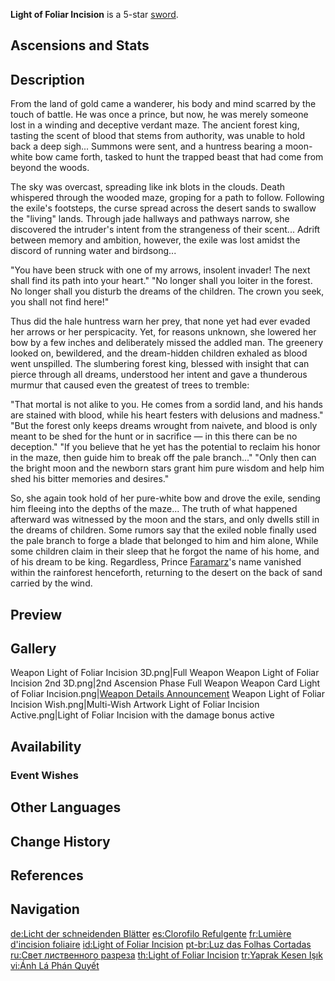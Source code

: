 {{Weapon Infobox
|id               = 
|image            = <gallery>
Weapon Light of Foliar Incision.png|Base
Weapon Light of Foliar Incision 2nd.png|2nd Ascension
</gallery>
|type             = Sword
|quality          = 5
|base_atk         = 44b
|2nd_stat_type    = CRIT DMG
|2nd_stat         = 19.2%
|series           = Sumeru
|releaseDate      = 2023-01-18
|obtain           = Weapon Event Wishes
|passive          = Whitemoon Bristle
|effect           = CRIT Rate is increased by (var1)%. After Normal Attacks deal Elemental DMG, the Foliar Incision effect will be obtained, increasing DMG dealt by Normal Attacks and Elemental Skills by (var2)% of Elemental Mastery. This effect will disappear after 28 DMG instances or 12s. You can obtain Foliar Incision once every 12s.
|eff_rank1_var1   = 4
|eff_rank2_var1   = 5
|eff_rank3_var1   = 6
|eff_rank4_var1   = 7
|eff_rank5_var1   = 8
|eff_rank1_var2   = 120
|eff_rank2_var2   = 150
|eff_rank3_var2   = 180
|eff_rank4_var2   = 210
|eff_rank5_var2   = 240
|eff_att1         = CRIT Rate
|eff_att2         = Additive Base DMG Bonus
|eff_att3         = Normal Attack Additive Base DMG Bonus
|eff_att4         = Elemental Skill DMG Bonus
|scale_att1       = Elemental Mastery
}}
{{Description|This gilded blade was made using precious white branches. It was once used to destroy countless poisons that infested the forest.}}
'''Light of Foliar Incision''' is a 5-star [[sword]].

==Ascensions and Stats==
{{Weapon Ascensions and Stats
|ascendMat1 = Copper Talisman of the Forest Dew
|ascendMat2 = Iron Talisman of the Forest Dew
|ascendMat3 = Silver Talisman of the Forest Dew
|ascendMat4 = Golden Talisman of the Forest Dew
|bossMat1   = Desiccated Shell
|bossMat2   = Sturdy Shell
|bossMat3   = Marked Shell
|commonMat1 = Faded Red Satin
|commonMat2 = Trimmed Red Silk
|commonMat3 = Rich Red Brocade
}}

==Description==
From the land of gold came a wanderer, his body and mind scarred by the touch of battle.
He was once a prince, but now, he was merely someone lost in a winding and deceptive verdant maze.
The ancient forest king, tasting the scent of blood that stems from authority, was unable to hold back a deep sigh...
Summons were sent, and a huntress bearing a moon-white bow came forth, tasked to hunt the trapped beast that had come from beyond the woods.

The sky was overcast, spreading like ink blots in the clouds. Death whispered through the wooded maze, groping for a path to follow.
Following the exile's footsteps, the curse spread across the desert sands to swallow the "living" lands.
Through jade hallways and pathways narrow, she discovered the intruder's intent from the strangeness of their scent...
Adrift between memory and ambition, however, the exile was lost amidst the discord of running water and birdsong...

"You have been struck with one of my arrows, insolent invader! The next shall find its path into your heart."
"No longer shall you loiter in the forest. No longer shall you disturb the dreams of the children. The crown you seek, you shall not find here!"

Thus did the hale huntress warn her prey, that none yet had ever evaded her arrows or her perspicacity.
Yet, for reasons unknown, she lowered her bow by a few inches and deliberately missed the addled man.
The greenery looked on, bewildered, and the dream-hidden children exhaled as blood went unspilled.
The slumbering forest king, blessed with insight that can pierce through all dreams, understood her intent and gave a thunderous murmur that caused even the greatest of trees to tremble:

"That mortal is not alike to you. He comes from a sordid land, and his hands are stained with blood, while his heart festers with delusions and madness."
"But the forest only keeps dreams wrought from naivete, and blood is only meant to be shed for the hunt or in sacrifice — in this there can be no deception."
"If you believe that he yet has the potential to reclaim his honor in the maze, then guide him to break off the pale branch..."
"Only then can the bright moon and the newborn stars grant him pure wisdom and help him shed his bitter memories and desires."

So, she again took hold of her pure-white bow and drove the exile, sending him fleeing into the depths of the maze...
The truth of what happened afterward was witnessed by the moon and the stars, and only dwells still in the dreams of children.
Some rumors say that the exiled noble finally used the pale branch to forge a blade that belonged to him and him alone,
While some children claim in their sleep that he forgot the name of his home, and of his dream to be king.
Regardless, Prince [[Faramarz]]'s name vanished within the rainforest henceforth, returning to the desert on the back of sand carried by the wind.
<!--
==Lore==
-->

==Preview==
{{Preview
|file=Weapon Light of Foliar Incision Passive
|caption=Whitemoon Bristle effect activated
}}

==Gallery==
<gallery>
Weapon Light of Foliar Incision 3D.png|Full Weapon
Weapon Light of Foliar Incision 2nd 3D.png|2nd Ascension Phase Full Weapon
Weapon Card Light of Foliar Incision.png|[https://twitter.com/GenshinImpact/status/1614472447134162944 Weapon Details Announcement]
Weapon Light of Foliar Incision Wish.png|Multi-Wish Artwork
Light of Foliar Incision Active.png|Light of Foliar Incision with the damage bonus active
</gallery>

==Availability==
===Event Wishes===
{{Featured}}
<!--
==Trivia==
-->
==Other Languages==
{{Flex|
===Weapon===
{{Other Languages
|en      = Light of Foliar Incision
|zhs     = 裁叶萃光
|zhs_rm  = Cáiyè Cuìguāng
|zht     = 裁葉萃光
|zht_rm  = Cáiyè Cuìguāng
|zh_tl   = 
|ja      = 萃光の裁葉
|ja_rm   = Suikou no Saiha<ref>YouTube: [https://youtu.be/QZ1RvOPHb3k?t=43m05s 【原神】公式ラジオ テイワット放送局 第61回] (Timestamp: 43m05s)</ref>
|ja_tl   = 
|ko      = 잎을 가르는 빛
|ko_rm   = Ipeul Gareuneun Bit
|ko_tl   = Light That Cuts Leaves
|es      = Clorofilo Refulgente
|es_tl   = Glowing Chloroedge
|es_note = "Clorofilo" is a portmanteau of {{Lang|mini=1|es=''clorofila''|es_tl=chlorophyll}} and {{Lang|mini=1|es=''filo''|es_tl=edge (of a sword).}}
|fr      = Lumière d'incision foliaire
|fr_tl   = Light of Foliar Incision
|ru      = Свет лиственного разреза
|ru_tl   = Light of Foliar Incision
|th      = Light of Foliar Incision
|vi      = Ánh Lá Phán Quyết
|vi_tl   = 
|de      = Licht der schneidenden Blätter
|de_tl   = Light of Cutting Leaves
|id      = Light of Foliar Incision
|pt      = Luz das Folhas Cortadas
|pt_tl   = 
|tr      = Yaprak Kesen Işık
|tr_tl   = 
|it      = Lume del Taglio frondoso
|it_tl   = Light of the Leafy Slash
}}
|
===Passive===
{{Other Languages
|en      = Whitemoon Bristle
|zhs     = 白月枝芒
|zhs_rm  = Báiyuè Zhīmáng
|zht     = 白月枝芒
|zht_rm  = Báiyuè Zhīmáng
|zh_tl   = 
|ja      = 白月に輝く枝
|ja_rm   = Shirotsuki ni Kagayaku Eda
|ja_tl   = Branch Shining in Whitemoon
|ko      = 하얀 달 가지
|ko_tl   = White Moon Branch
|es      = Arista perlada
|es_tl   = Pearl Edge
|fr      = Soie de blanchelune
|fr_tl   = Whitemoon Bristle
|fr_note = ''Soie'' means both silk and bristle.
|ru      = Остриё белой луны
|ru_tl   = Whitemoon Edge
|th      = Whitemoon Bristle
|vi      = Râu Rễ Trăng Bạc
|vi_tl   = 
|de      = Zweig des weißen Mondes
|de_tl   = 
|id      = Whitemoon Bristle
|pt      = Ponta do Galho da Lua Branca
|pt_tl   = 
|tr      = Beyaz Ay Fırçası
|tr_tl   = 
|it      = Setola Lunabianca
|it_tl   = 
}}
}}

==Change History==
{{Change History|3.4}}

==References==
{{Reflist}}

==Navigation== 
{{Weapons by Series Navbox|Sumeru}}
{{Weapon Navbox|Swords}}

[[de:Licht der schneidenden Blätter]]
[[es:Clorofilo Refulgente]]
[[fr:Lumière d'incision foliaire]]
[[id:Light of Foliar Incision]]
[[pt-br:Luz das Folhas Cortadas]]
[[ru:Свет лиственного разреза]]
[[th:Light of Foliar Incision]]
[[tr:Yaprak Kesen Işık]]
[[vi:Ánh Lá Phán Quyết]]